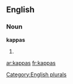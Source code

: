 ==English==

===Noun===
'''kappas'''

# {{plural of|[[kappa]]}}

[[Category:English plurals]]

[[ar:kappas]]
[[fr:kappas]]